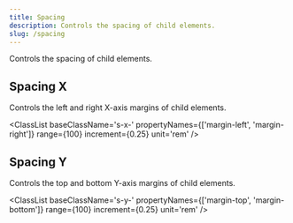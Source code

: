 ```yaml
---
title: Spacing
description: Controls the spacing of child elements.
slug: /spacing
---
```



Controls the spacing of child elements.

## Spacing X

Controls the left and right X-axis margins of child elements.

<ClassList 
  baseClassName='s-x-' 
  propertyNames={['margin-left', 'margin-right']}
  range={100} 
  increment={0.25} 
  unit='rem'
/>

## Spacing Y

Controls the top and bottom Y-axis margins of child elements.

<ClassList 
  baseClassName='s-y-' 
  propertyNames={['margin-top', 'margin-bottom']} 
  range={100} 
  increment={0.25} 
  unit='rem' 
/>